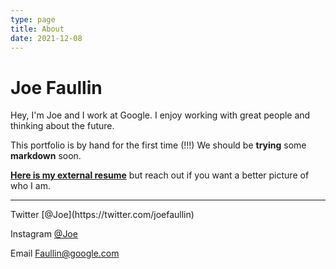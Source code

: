 ```yaml
---
type: page
title: About
date: 2021-12-08
---
```


# Joe Faullin

Hey, I'm Joe and I work at Google. I enjoy working with great people and thinking about the future.

This portfolio is by hand for the first time (!!!) We should be **trying** some __markdown__ soon.

[**Here is my external resume**](https://vercel.com/new/git/external?repository-url=https://github.com/vercel-solutions/nextjs-portfolio-starter&project-name=portfolio&repository-name=portfolio) but reach out if you want a better picture of who I am.

---
<div>
  Twitter [@Joe](https://twitter.com/joefaullin)
  
  Instagram [@Joe](https://instagram.com/faullin)
  
  Email Faullin@google.com
</div>
